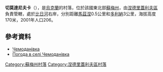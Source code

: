 {{coord|50|57|4|N|33|54|52|E|scale:100000_region:UA|display=title}}

'''切莫達尼夫卡'''（{{lang-uk|Чемоданівка}}），是[[烏克蘭|烏克蘭]]的村落，位於該國東北部[[蘇梅州|蘇梅州]]，由[[涅德里蓋利夫區|涅德里蓋利夫區]]負責管轄，處於[[比日河|比日河]]右岸，分別距離[[馬茲涅|馬茲涅]]0.5公里和[[多利納_(涅德里蓋利夫區)|多利納]]3公里，海拔高度170米，2001年人口206。

==參考資料==
*[http://w1.c1.rada.gov.ua/pls/z7502/A005?rdat1=02.02.2010&rf7571=29576 Чемоданівка]{{dead link|date=2017年11月 |bot=InternetArchiveBot |fix-attempted=yes }}
* [http://weather.in.ua/ua/symskaja/27864 Погода в селі Чемоданівка] {{Wayback|url=http://weather.in.ua/ua/symskaja/27864 |date=20111219230724 }}

{{DEFAULTSORT:Чемоданівка}}
[[Category:蘇梅州村落|Category:蘇梅州村落]]
[[Category:涅德里蓋利夫區村落|Category:涅德里蓋利夫區村落]]


{{Sumy-geo-stub}}